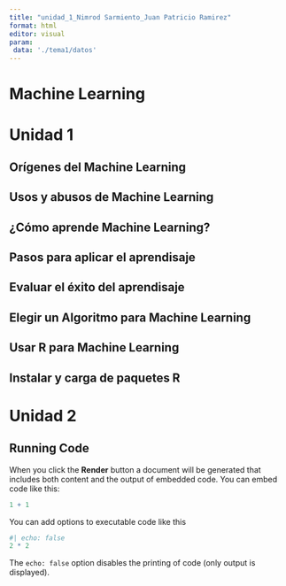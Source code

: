 ```yaml
---
title: "unidad_1_Nimrod Sarmiento_Juan Patricio Ramirez"
format: html
editor: visual
param:
 data: './tema1/datos'
---
```


# Machine Learning

# Unidad 1

## Orígenes del Machine Learning

## Usos y abusos de Machine Learning

## ¿Cómo aprende Machine Learning?

## Pasos para aplicar el aprendisaje

## Evaluar el éxito del aprendisaje

## Elegir un Algoritmo para Machine Learning

## Usar R para Machine Learning

## Instalar y carga de paquetes R

# Unidad 2

## Running Code

When you click the **Render** button a document will be generated that includes both content and the output of embedded code. You can embed code like this:

```r
1 + 1
```

You can add options to executable code like this

```r
#| echo: false
2 * 2
```

The `echo: false` option disables the printing of code (only output is displayed).
